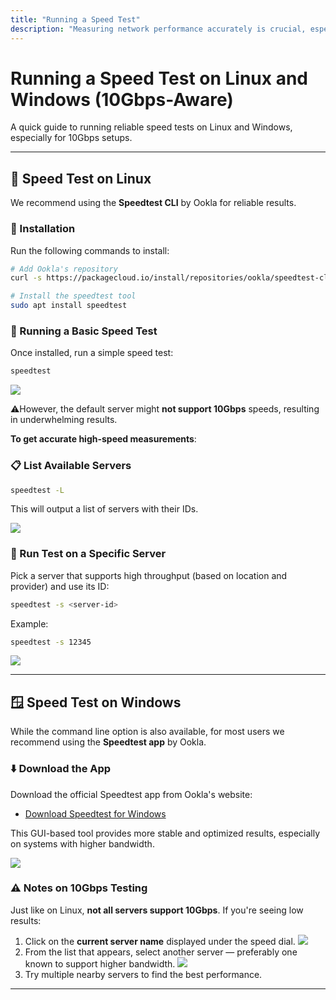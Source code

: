 ```yaml
---
title: "Running a Speed Test"
description: "Measuring network performance accurately is crucial, especially on high-bandwidth setups (e.g., 10Gbps links). This guide explains how to run speed tests on both Linux and Windows, and highlights important considerations for choosing test servers that support high speeds."
---
```


# Running a Speed Test on Linux and Windows (10Gbps-Aware)

A quick guide to running reliable speed tests on Linux and Windows, especially for 10Gbps setups.

---

## 🐧 Speed Test on Linux

We recommend using the **Speedtest CLI** by Ookla for reliable results.

### 🔧 Installation

Run the following commands to install:

```bash
# Add Ookla's repository
curl -s https://packagecloud.io/install/repositories/ookla/speedtest-cli/script.deb.sh | sudo bash

# Install the speedtest tool
sudo apt install speedtest
```

### 🚀 Running a Basic Speed Test

Once installed, run a simple speed test:

```bash
speedtest
```
![](/assets/SPEEDTEST.png)

⚠️However, the default server might **not support 10Gbps** speeds, resulting in underwhelming results.

**To get accurate high-speed measurements**:


### 📋 List Available Servers

```bash
speedtest -L
```

This will output a list of servers with their IDs.

![](/assets/SPEEDTEST-LIST.png)

### 🎯 Run Test on a Specific Server

Pick a server that supports high throughput (based on location and provider) and use its ID:

```bash
speedtest -s <server-id>
```

Example:

```bash
speedtest -s 12345
```

![](/assets/SPEEDTEST-server.png)

---

## 🪟 Speed Test on Windows

While the command line option is also available, for most users we recommend using the **Speedtest app** by Ookla.

### ⬇️ Download the App

Download the official Speedtest app from Ookla's website:

* [Download Speedtest for Windows](https://www.speedtest.net/apps/windows)

This GUI-based tool provides more stable and optimized results, especially on systems with higher bandwidth.

![](/assets/Speed-test.png)

### ⚠️ Notes on 10Gbps Testing

Just like on Linux, **not all servers support 10Gbps**. If you're seeing low results:

1. Click on the **current server name** displayed under the speed dial.
![](/assets/speed-test-page.png)
2. From the list that appears, select another server — preferably one known to support higher bandwidth.
![](/assets/speed_test_list.png)
3. Try multiple nearby servers to find the best performance.


---
